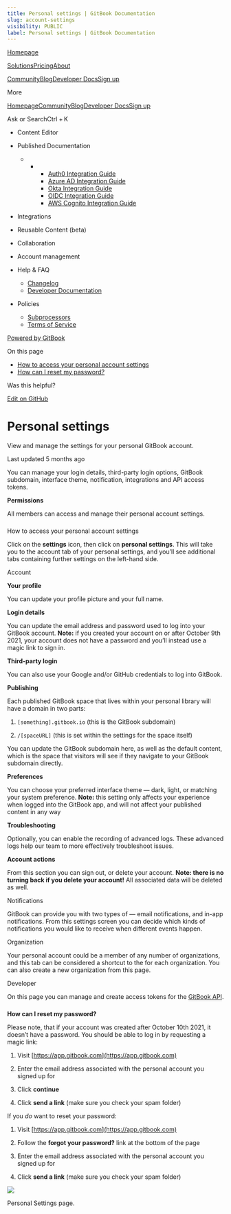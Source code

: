 ```yaml
---
title: Personal settings | GitBook Documentation
slug: account-settings
visibility: PUBLIC
label: Personal settings | GitBook Documentation
---
```

[Homepage](https://www.gitbook.com/)

[Solutions](https://www.gitbook.com/solutions/public-docs)[Pricing](https://www.gitbook.com/pricing)[About](https://www.gitbook.com/about)

[Community](https://github.com/GitbookIO/community)[Blog](https://www.gitbook.com/blog)[Developer Docs](https://developer.gitbook.com/)[Sign up](https://gitbook.com/join)

More

[Homepage](https://www.gitbook.com/)[Community](https://github.com/GitbookIO/community)[Blog](https://www.gitbook.com/blog)[Developer Docs](https://developer.gitbook.com/)[Sign up](https://gitbook.com/join)

Ask or SearchCtrl + K

*   Content Editor
    
*   Published Documentation
    
    *   *   *   [Auth0 Integration Guide](https://developer.gitbook.com/visitor-authentication/guides/integrations/how-to-use-auth0-integration-for-visitor-authentication)
            *   [Azure AD Integration Guide](https://developer.gitbook.com/visitor-authentication/guides/integrations/how-to-use-azure-ad-integration-for-visitor-authentication)
            *   [Okta Integration Guide](https://developer.gitbook.com/visitor-authentication/guides/integrations/how-to-use-okta-integration-for-visitor-authentication)
            *   [OIDC Integration Guide](https://developer.gitbook.com/visitor-authentication/guides/integrations/how-to-use-the-oidc-integration-for-visitor-authentication)
            *   [AWS Cognito Integration Guide](https://developer.gitbook.com/visitor-authentication/guides/integrations/how-to-use-the-aws-cognito-integration-for-visitor-authentication)
            
        
    
*   Integrations
    
*   Reusable Content (beta)
    
*   Collaboration
    
*   Account management
    
*   Help & FAQ
    
    *   [Changelog](https://changelog.gitbook.com/)
    *   [Developer Documentation](https://developer.gitbook.com/)
*   Policies
    
    *   [Subprocessors](https://policies.gitbook.com/security/subprocessors)
    *   [Terms of Service](https://policies.gitbook.com/terms)

[Powered by GitBook](https://www.gitbook.com/?utm_source=content&utm_medium=trademark&utm_campaign=NkEGS7hzeqa35sMXQZ4X)

On this page

*   [How to access your personal account settings](#how-to-access-your-personal-account-settings)
*   [How can I reset my password?](#how-can-i-reset-my-password)

Was this helpful?

[Edit on GitHub](https://github.com/GitbookIO/public-docs/blob/main/account-management/account-settings.md)

Personal settings
=================

View and manage the settings for your personal GitBook account.

Last updated 5 months ago

You can manage your login details, third-party login options, GitBook subdomain, interface theme, notification, integrations and API access tokens.

**Permissions**

All members can access and manage their personal account settings.

### 

[](#how-to-access-your-personal-account-settings)

How to access your personal account settings

Click on the **settings** icon, then click on **personal settings**. This will take you to the account tab of your personal settings, and you’ll see additional tabs containing further settings on the left-hand side.

Account[](#account)

**Your profile**

You can update your profile picture and your full name.

**Login details**

You can update the email address and password used to log into your GitBook account. **Note:** if you created your account on or after October 9th 2021, your account does not have a password and you’ll instead use a magic link to sign in.

**Third-party login**

You can also use your Google and/or GitHub credentials to log into GitBook.

**Publishing**

Each published GitBook space that lives within your personal library will have a domain in two parts:

1.  `[something].gitbook.io` (this is the GitBook subdomain)
    
2.  `/[spaceURL]` (this is set within the settings for the space itself)
    

You can update the GitBook subdomain here, as well as the default content, which is the space that visitors will see if they navigate to your GitBook subdomain directly.

**Preferences**

You can choose your preferred interface theme — dark, light, or matching your system preference. **Note:** this setting only affects your experience when logged into the GitBook app, and will not affect your published content in any way

**Troubleshooting**

Optionally, you can enable the recording of advanced logs. These advanced logs help our team to more effectively troubleshoot issues.

**Account actions**

From this section you can sign out, or delete your account. **Note: there is no turning back if you delete your account!** All associated data will be deleted as well.

Notifications[](#notifications)

GitBook can provide you with two types of — email notifications, and in-app notifications. From this settings screen you can decide which kinds of notifications you would like to receive when different events happen.

Organization[](#organization)

Your personal account could be a member of any number of organizations, and this tab can be considered a shortcut to the for each organization. You can also create a new organization from this page.

Developer[](#developer)

On this page you can manage and create access tokens for the [GitBook API](https://developer.gitbook.com/).

### 

[](#how-can-i-reset-my-password)

**How can I reset my password?**

Please note, that if your account was created after October 10th 2021, it doesn’t have a password. You should be able to log in by requesting a magic link:

1.  Visit [https://app.gitbook.com](https://app.gitbook.com)
    
2.  Enter the email address associated with the personal account you signed up for
    
3.  Click **continue**
    
4.  Click **send a link** (make sure you check your spam folder)
    

If you _do_ want to reset your password:

1.  Visit [https://app.gitbook.com](https://app.gitbook.com)
    
2.  Follow the **forgot your password?** link at the bottom of the page
    
3.  Enter the email address associated with the personal account you signed up for
    
4.  Click **send a link** (make sure you check your spam folder)
    

![](https://docs.gitbook.com/~gitbook/image?url=https%3A%2F%2F1050631731-files.gitbook.io%2F%7E%2Ffiles%2Fv0%2Fb%2Fgitbook-x-prod.appspot.com%2Fo%2Fspaces%252FNkEGS7hzeqa35sMXQZ4X%252Fuploads%252Fu6UVbNbICwnTEhk3lKPU%252Fpersonal-settings.png%3Falt%3Dmedia%26token%3D884066cd-2cdc-4f76-9214-e1d91c0cf984&width=768&dpr=4&quality=100&sign=f0d1671a&sv=1)

Personal Settings page.
